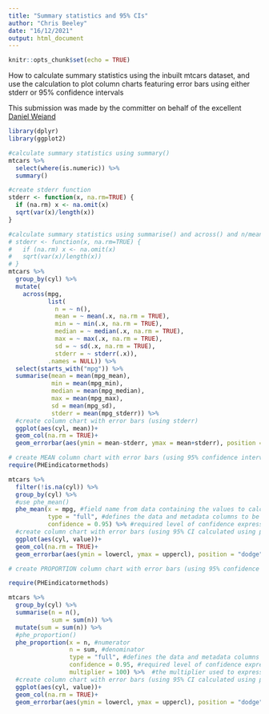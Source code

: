 ```yaml
---
title: "Summary statistics and 95% CIs"
author: "Chris Beeley"
date: "16/12/2021"
output: html_document
---
```


```r

knitr::opts_chunk$set(echo = TRUE)

```

How to calculate summary statistics using the inbuilt mtcars dataset, and use the calculation to plot column charts featuring error bars using either stderr or 95% confidence intervals 

This submission was made by the committer on behalf of the excellent [Daniel Weiand](https://twitter.com/send2dan)

```r

library(dplyr)
library(ggplot2)

#calculate summary statistics using summary() 
mtcars %>% 
  select(where(is.numeric)) %>%  
  summary()

```

```r

#create stderr function
stderr <- function(x, na.rm=TRUE) {
  if (na.rm) x <- na.omit(x)
  sqrt(var(x)/length(x))
}

#calculate summary statistics using summarise() and across() and n/mean/min/median/max/sd/stderr
# stderr <- function(x, na.rm=TRUE) {
#   if (na.rm) x <- na.omit(x)
#   sqrt(var(x)/length(x))
# }
mtcars %>% 
  group_by(cyl) %>% 
  mutate(
    across(mpg, 
           list(
             n = ~ n(),
             mean = ~ mean(.x, na.rm = TRUE),
             min = ~ min(.x, na.rm = TRUE),
             median = ~ median(.x, na.rm = TRUE),
             max = ~ max(.x, na.rm = TRUE),
             sd = ~ sd(.x, na.rm = TRUE),
             stderr = ~ stderr(.x)),
           .names = NULL)) %>%
  select(starts_with("mpg")) %>% 
  summarise(mean = mean(mpg_mean),
            min = mean(mpg_min),
            median = mean(mpg_median),
            max = mean(mpg_max),
            sd = mean(mpg_sd),
            stderr = mean(mpg_stderr)) %>% 
  #create column chart with error bars (using stderr) 
  ggplot(aes(cyl, mean))+
  geom_col(na.rm = TRUE)+
  geom_errorbar(aes(ymin = mean-stderr, ymax = mean+stderr), position = "dodge", width = 0.25)

```

```r

# create MEAN column chart with error bars (using 95% confidence intervals) 
require(PHEindicatormethods)

mtcars %>% 
  filter(!is.na(cyl)) %>% 
  group_by(cyl) %>% 
  #use phe_mean()
  phe_mean(x = mpg, #field name from data containing the values to calculate the means for
           type = "full", #defines the data and metadata columns to be included in output; can be "value", "lower", "upper", "standard" (for all data) or "full" (for all data and metadata); quoted string; default = "full"
           confidence = 0.95) %>% #required level of confidence expressed as a number between 0.9 and 1
  #create column chart with error bars (using 95% CI calculated using phe_mean())
  ggplot(aes(cyl, value))+
  geom_col(na.rm = TRUE)+
  geom_errorbar(aes(ymin = lowercl, ymax = uppercl), position = "dodge", width = 0.25)

```


```r

# create PROPORTION column chart with error bars (using 95% confidence intervals) 

require(PHEindicatormethods)

mtcars %>% 
  group_by(cyl) %>% 
  summarise(n = n(),
            sum = sum(n)) %>% 
  mutate(sum = sum(n)) %>%
  #phe_proportion()
  phe_proportion(x = n, #numerator
                 n = sum, #denominator
                 type = "full", #defines the data and metadata columns to be included in output; can be "value", "lower", "upper", "standard" (for all data) or "full" (for all data and metadata); quoted string; default = "full"
                 confidence = 0.95, #required level of confidence expressed as a number between 0.9 and 1 
                 multiplier = 100) %>% 	#the multiplier used to express the final values (eg 100 = percentage); numeric; default 1
  #create column chart with error bars (using 95% CI calculated using phe_proportion())
  ggplot(aes(cyl, value))+
  geom_col(na.rm = TRUE)+
  geom_errorbar(aes(ymin = lowercl, ymax = uppercl), position = "dodge", width = 0.25)
```

